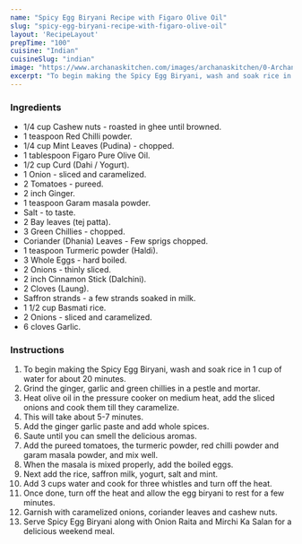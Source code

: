 ---
name: "Spicy Egg Biryani Recipe with Figaro Olive Oil"
slug: "spicy-egg-biryani-recipe-with-figaro-olive-oil"
layout: 'RecipeLayout'
prepTime: "100"
cuisine: "Indian"
cuisineSlug: "indian"
image: "https://www.archanaskitchen.com/images/archanaskitchen/0-Archanas-Kitchen-Recipes/2017/0-Archana/10-long-format-Spicy_Egg_Biryani_Recipe_Figaro_Olive_Oil_Video_Recipe-1.jpg"
excerpt: "To begin making the Spicy Egg Biryani, wash and soak rice in 1 cup of water for about 20 minutes"
---

### Ingredients

- 1/4 cup Cashew nuts - roasted in ghee until browned.
- 1 teaspoon Red Chilli powder.
- 1/4 cup Mint Leaves (Pudina) - chopped.
- 1 tablespoon Figaro Pure Olive Oil.
- 1/2 cup Curd (Dahi / Yogurt).
- 1 Onion - sliced and caramelized.
- 2 Tomatoes - pureed.
- 2 inch Ginger.
- 1 teaspoon Garam masala powder.
- Salt - to taste.
- 2 Bay leaves (tej patta).
- 3 Green Chillies - chopped.
- Coriander (Dhania) Leaves - Few sprigs chopped.
- 1 teaspoon Turmeric powder (Haldi).
- 3 Whole Eggs - hard boiled.
- 2 Onions - thinly sliced.
- 2 inch Cinnamon Stick (Dalchini).
- 2 Cloves (Laung).
- Saffron strands - a few strands soaked in milk.
- 1 1/2 cup Basmati rice.
- 2 Onions - sliced and caramelized.
- 6 cloves Garlic.

### Instructions

1. To begin making the Spicy Egg Biryani, wash and soak rice in 1 cup of water for about 20 minutes.
1. Grind the ginger, garlic and green chillies in a pestle and mortar.
1. Heat olive oil in the pressure cooker on medium heat, add the sliced onions and cook them till they caramelize.
1. This will take about 5-7 minutes.
1. Add the ginger garlic paste and add whole spices.
1. Saute until you can smell the delicious aromas.
1. Add the pureed tomatoes, the turmeric powder, red chilli powder and garam masala powder, and mix well.
1. When the masala is mixed properly, add the boiled eggs.
1. Next add the rice, saffron milk, yogurt, salt and mint.
1. Add 3 cups water and cook for three whistles and turn off the heat.
1. Once done, turn off the heat and allow the egg biryani to rest for a few minutes.
1. Garnish with caramelized onions, coriander leaves and cashew nuts.
1.  Serve Spicy Egg Biryani along with Onion Raita and Mirchi Ka Salan for a delicious weekend meal.
